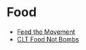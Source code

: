 # Food

- [Feed the Movement](https://linktr.ee/feedthemovementclt)
- [CLT Food Not Bombs](https://www.instagram.com/clt_food_not_bombs?igsh=MzRlODBiNWFlZA==)